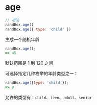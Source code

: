 # age

```js
// 用法
randBox.age()
randBox.age({ type: 'child' })
```

生成一个随机年龄

```js
randBox.age();
=> 45
```

默认范围是 1 到 120 之间

可选择指定几种枚举的年龄类型之一：

```js
randBox.age({type: 'child'});
=> 9
```

允许的类型有：`child`、`teen`、`adult`、`senior`
